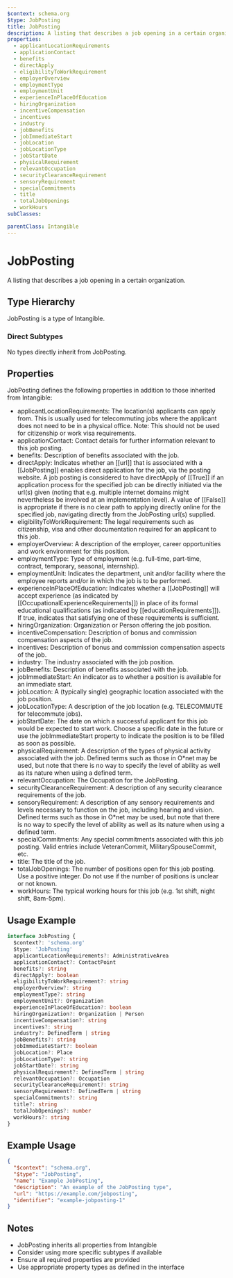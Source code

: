 ```yaml
---
$context: schema.org
$type: JobPosting
title: JobPosting
description: A listing that describes a job opening in a certain organization.
properties:
  - applicantLocationRequirements
  - applicationContact
  - benefits
  - directApply
  - eligibilityToWorkRequirement
  - employerOverview
  - employmentType
  - employmentUnit
  - experienceInPlaceOfEducation
  - hiringOrganization
  - incentiveCompensation
  - incentives
  - industry
  - jobBenefits
  - jobImmediateStart
  - jobLocation
  - jobLocationType
  - jobStartDate
  - physicalRequirement
  - relevantOccupation
  - securityClearanceRequirement
  - sensoryRequirement
  - specialCommitments
  - title
  - totalJobOpenings
  - workHours
subClasses:

parentClass: Intangible
---
```


# JobPosting

A listing that describes a job opening in a certain organization.

## Type Hierarchy

JobPosting is a type of Intangible.

### Direct Subtypes

No types directly inherit from JobPosting.

## Properties

JobPosting defines the following properties in addition to those inherited from Intangible:

- applicantLocationRequirements: The location(s) applicants can apply from. This is usually used for telecommuting jobs where the applicant does not need to be in a physical office. Note: This should not be used for citizenship or work visa requirements.
- applicationContact: Contact details for further information relevant to this job posting.
- benefits: Description of benefits associated with the job.
- directApply: Indicates whether an [[url]] that is associated with a [[JobPosting]] enables direct application for the job, via the posting website. A job posting is considered to have directApply of [[True]] if an application process for the specified job can be directly initiated via the url(s) given (noting that e.g. multiple internet domains might nevertheless be involved at an implementation level). A value of [[False]] is appropriate if there is no clear path to applying directly online for the specified job, navigating directly from the JobPosting url(s) supplied.
- eligibilityToWorkRequirement: The legal requirements such as citizenship, visa and other documentation required for an applicant to this job.
- employerOverview: A description of the employer, career opportunities and work environment for this position.
- employmentType: Type of employment (e.g. full-time, part-time, contract, temporary, seasonal, internship).
- employmentUnit: Indicates the department, unit and/or facility where the employee reports and/or in which the job is to be performed.
- experienceInPlaceOfEducation: Indicates whether a [[JobPosting]] will accept experience (as indicated by [[OccupationalExperienceRequirements]]) in place of its formal educational qualifications (as indicated by [[educationRequirements]]). If true, indicates that satisfying one of these requirements is sufficient.
- hiringOrganization: Organization or Person offering the job position.
- incentiveCompensation: Description of bonus and commission compensation aspects of the job.
- incentives: Description of bonus and commission compensation aspects of the job.
- industry: The industry associated with the job position.
- jobBenefits: Description of benefits associated with the job.
- jobImmediateStart: An indicator as to whether a position is available for an immediate start.
- jobLocation: A (typically single) geographic location associated with the job position.
- jobLocationType: A description of the job location (e.g. TELECOMMUTE for telecommute jobs).
- jobStartDate: The date on which a successful applicant for this job would be expected to start work. Choose a specific date in the future or use the jobImmediateStart property to indicate the position is to be filled as soon as possible.
- physicalRequirement: A description of the types of physical activity associated with the job. Defined terms such as those in O*net may be used, but note that there is no way to specify the level of ability as well as its nature when using a defined term.
- relevantOccupation: The Occupation for the JobPosting.
- securityClearanceRequirement: A description of any security clearance requirements of the job.
- sensoryRequirement: A description of any sensory requirements and levels necessary to function on the job, including hearing and vision. Defined terms such as those in O*net may be used, but note that there is no way to specify the level of ability as well as its nature when using a defined term.
- specialCommitments: Any special commitments associated with this job posting. Valid entries include VeteranCommit, MilitarySpouseCommit, etc.
- title: The title of the job.
- totalJobOpenings: The number of positions open for this job posting. Use a positive integer. Do not use if the number of positions is unclear or not known.
- workHours: The typical working hours for this job (e.g. 1st shift, night shift, 8am-5pm).

## Usage Example

```typescript
interface JobPosting {
  $context?: 'schema.org'
  $type: 'JobPosting'
  applicantLocationRequirements?: AdministrativeArea
  applicationContact?: ContactPoint
  benefits?: string
  directApply?: boolean
  eligibilityToWorkRequirement?: string
  employerOverview?: string
  employmentType?: string
  employmentUnit?: Organization
  experienceInPlaceOfEducation?: boolean
  hiringOrganization?: Organization | Person
  incentiveCompensation?: string
  incentives?: string
  industry?: DefinedTerm | string
  jobBenefits?: string
  jobImmediateStart?: boolean
  jobLocation?: Place
  jobLocationType?: string
  jobStartDate?: string
  physicalRequirement?: DefinedTerm | string
  relevantOccupation?: Occupation
  securityClearanceRequirement?: string
  sensoryRequirement?: DefinedTerm | string
  specialCommitments?: string
  title?: string
  totalJobOpenings?: number
  workHours?: string
}
```

## Example Usage

```json
{
  "$context": "schema.org",
  "$type": "JobPosting",
  "name": "Example JobPosting",
  "description": "An example of the JobPosting type",
  "url": "https://example.com/jobposting",
  "identifier": "example-jobposting-1"
}
```

## Notes

- JobPosting inherits all properties from Intangible
- Consider using more specific subtypes if available
- Ensure all required properties are provided
- Use appropriate property types as defined in the interface
